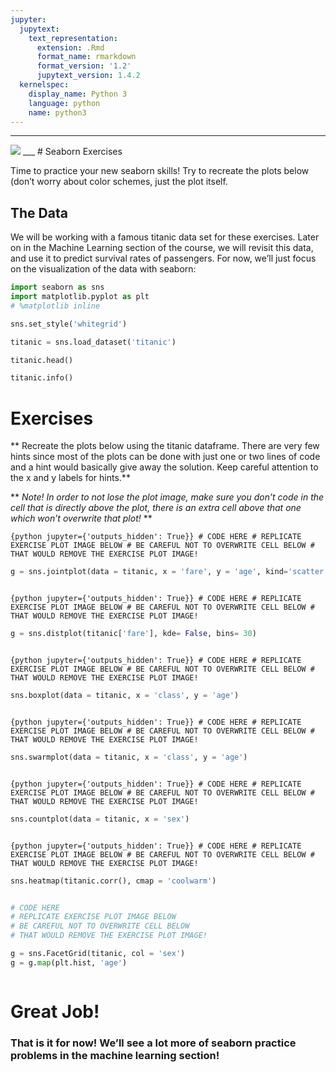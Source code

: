 ```yaml
---
jupyter:
  jupytext:
    text_representation:
      extension: .Rmd
      format_name: rmarkdown
      format_version: '1.2'
      jupytext_version: 1.4.2
  kernelspec:
    display_name: Python 3
    language: python
    name: python3
---
```


___

<a href='http://www.pieriandata.com'> <img src='../Pierian_Data_Logo.png' /></a>
___
# Seaborn Exercises

Time to practice your new seaborn skills! Try to recreate the plots below (don't worry about color schemes, just the plot itself.


## The Data

We will be working with a famous titanic data set for these exercises. Later on in the Machine Learning section of the course, we will revisit this data, and use it to predict survival rates of passengers. For now, we'll just focus on the visualization of the data with seaborn:

```python
import seaborn as sns
import matplotlib.pyplot as plt
# %matplotlib inline
```

```python
sns.set_style('whitegrid')
```

```python
titanic = sns.load_dataset('titanic')
```

```python
titanic.head()
```

```python
titanic.info()
```

# Exercises

** Recreate the plots below using the titanic dataframe. There are very few hints since most of the plots can be done with just one or two lines of code and a hint would basically give away the solution. Keep careful attention to the x and y labels for hints.**

** *Note! In order to not lose the plot image, make sure you don't code in the cell that is directly above the plot, there is an extra cell above that one which won't overwrite that plot!* **

```{python jupyter={'outputs_hidden': True}}
# CODE HERE
# REPLICATE EXERCISE PLOT IMAGE BELOW
# BE CAREFUL NOT TO OVERWRITE CELL BELOW
# THAT WOULD REMOVE THE EXERCISE PLOT IMAGE!
```

```python
g = sns.jointplot(data = titanic, x = 'fare', y = 'age', kind='scatter')
```

```python

```

```{python jupyter={'outputs_hidden': True}}
# CODE HERE
# REPLICATE EXERCISE PLOT IMAGE BELOW
# BE CAREFUL NOT TO OVERWRITE CELL BELOW
# THAT WOULD REMOVE THE EXERCISE PLOT IMAGE!
```

```python
g = sns.distplot(titanic['fare'], kde= False, bins= 30)
```

```python

```

```{python jupyter={'outputs_hidden': True}}
# CODE HERE
# REPLICATE EXERCISE PLOT IMAGE BELOW
# BE CAREFUL NOT TO OVERWRITE CELL BELOW
# THAT WOULD REMOVE THE EXERCISE PLOT IMAGE!
```

```python
sns.boxplot(data = titanic, x = 'class', y = 'age')
```

```python

```

```{python jupyter={'outputs_hidden': True}}
# CODE HERE
# REPLICATE EXERCISE PLOT IMAGE BELOW
# BE CAREFUL NOT TO OVERWRITE CELL BELOW
# THAT WOULD REMOVE THE EXERCISE PLOT IMAGE!
```

```python
sns.swarmplot(data = titanic, x = 'class', y = 'age')
```

```python

```

```{python jupyter={'outputs_hidden': True}}
# CODE HERE
# REPLICATE EXERCISE PLOT IMAGE BELOW
# BE CAREFUL NOT TO OVERWRITE CELL BELOW
# THAT WOULD REMOVE THE EXERCISE PLOT IMAGE!
```

```python
sns.countplot(data = titanic, x = 'sex')
```

```python

```

```{python jupyter={'outputs_hidden': True}}
# CODE HERE
# REPLICATE EXERCISE PLOT IMAGE BELOW
# BE CAREFUL NOT TO OVERWRITE CELL BELOW
# THAT WOULD REMOVE THE EXERCISE PLOT IMAGE!
```

```python
sns.heatmap(titanic.corr(), cmap = 'coolwarm')
```

```python

```

```python
# CODE HERE
# REPLICATE EXERCISE PLOT IMAGE BELOW
# BE CAREFUL NOT TO OVERWRITE CELL BELOW
# THAT WOULD REMOVE THE EXERCISE PLOT IMAGE!
```

```python
g = sns.FacetGrid(titanic, col = 'sex')
g = g.map(plt.hist, 'age')
```

```python

```

# Great Job!

### That is it for now! We'll see a lot more of seaborn practice problems in the machine learning section!
